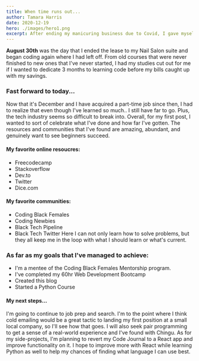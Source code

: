 ```yaml
---
title: When time runs out...
author: Tamara Harris
date: 2020-12-19
hero: ./images/hero1.png
excerpt: After ending my manicuring business due to Covid, I gave myself 3 months to dive into coding full-time.
---
```


**August 30th** was the day that I ended the lease to my Nail Salon suite and began coding again where I had left off. From old courses that were never finished to new ones that I've never started, I had my studies cut out for me if I wanted to dedicate 3 months to learning code before my bills caught up with my savings.

### Fast forward to today...

Now that it's December and I have acquired a part-time job since then, I had to realize that even though I've learned so much.. I still have far to go. Plus, the tech industry seems so difficult to break into. Overall, for my first post, I wanted to sort of celebrate what I've done and how far I've gotten. 
The resources and communities that I've found are amazing, abundant, and genuinely want to see beginners succeed.

#### My favorite online resoucres:
- Freecodecamp
- Stackoverflow
- Dev.to
- Twitter
- Dice.com

#### My favorite communities:
- Coding Black Females
- Coding Newbies
- Black Tech Pipeline
- Black Tech Twitter
Here I can not only learn how to solve problems, but they all keep me in the loop with what I should learn or what's current.

### As far as my goals that I've managed to achieve:
* I'm a mentee of the Coding Black Females Mentorship program. 
* I've completed my 60hr Web Development Bootcamp
* Created this blog
* Started a Python Course

#### My next steps...

 I'm going to continue to job prep and search. I'm to the point where I think cold emailing would be a great tactic to landing my first position at a small local company, so I'll see how that goes. I will also seek pair programming to get a sense of a real-world experience and I've found with Chingu.
As for my side-projects, I'm planning to revert my Code Journal to a React app and improve functionality on it.
I hope to improve more with React while learning Python as well to help my chances of finding what language I can use best.




